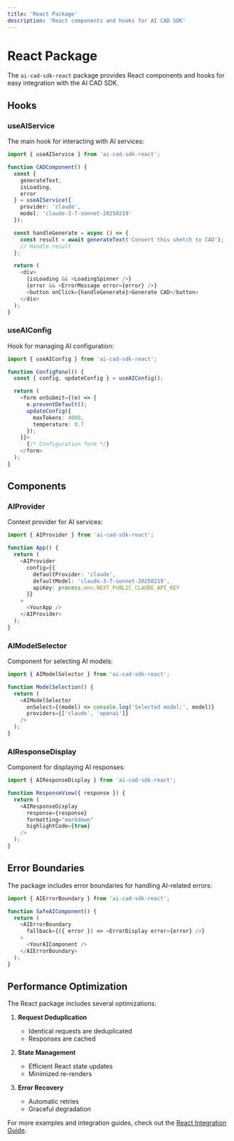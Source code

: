 ```yaml
---
title: 'React Package'
description: 'React components and hooks for AI CAD SDK'
---
```


# React Package

The `ai-cad-sdk-react` package provides React components and hooks for easy integration with the AI CAD SDK.

## Hooks

### useAIService

The main hook for interacting with AI services:

```typescript
import { useAIService } from 'ai-cad-sdk-react';

function CADComponent() {
  const { 
    generateText, 
    isLoading, 
    error 
  } = useAIService({
    provider: 'claude',
    model: 'claude-3-7-sonnet-20250219'
  });

  const handleGenerate = async () => {
    const result = await generateText('Convert this sketch to CAD');
    // Handle result
  };

  return (
    <div>
      {isLoading && <LoadingSpinner />}
      {error && <ErrorMessage error={error} />}
      <button onClick={handleGenerate}>Generate CAD</button>
    </div>
  );
}
```

### useAIConfig

Hook for managing AI configuration:

```typescript
import { useAIConfig } from 'ai-cad-sdk-react';

function ConfigPanel() {
  const { config, updateConfig } = useAIConfig();

  return (
    <form onSubmit={(e) => {
      e.preventDefault();
      updateConfig({
        maxTokens: 4000,
        temperature: 0.7
      });
    }}>
      {/* Configuration form */}
    </form>
  );
}
```

## Components

### AIProvider

Context provider for AI services:

```typescript
import { AIProvider } from 'ai-cad-sdk-react';

function App() {
  return (
    <AIProvider
      config={{
        defaultProvider: 'claude',
        defaultModel: 'claude-3-7-sonnet-20250219',
        apiKey: process.env.NEXT_PUBLIC_CLAUDE_API_KEY
      }}
    >
      <YourApp />
    </AIProvider>
  );
}
```

### AIModelSelector

Component for selecting AI models:

```typescript
import { AIModelSelector } from 'ai-cad-sdk-react';

function ModelSelection() {
  return (
    <AIModelSelector
      onSelect={(model) => console.log('Selected model:', model)}
      providers={['claude', 'openai']}
    />
  );
}
```

### AIResponseDisplay

Component for displaying AI responses:

```typescript
import { AIResponseDisplay } from 'ai-cad-sdk-react';

function ResponseView({ response }) {
  return (
    <AIResponseDisplay
      response={response}
      formatting="markdown"
      highlightCode={true}
    />
  );
}
```

## Error Boundaries

The package includes error boundaries for handling AI-related errors:

```typescript
import { AIErrorBoundary } from 'ai-cad-sdk-react';

function SafeAIComponent() {
  return (
    <AIErrorBoundary
      fallback={({ error }) => <ErrorDisplay error={error} />}
    >
      <YourAIComponent />
    </AIErrorBoundary>
  );
}
```

## Performance Optimization

The React package includes several optimizations:

1. **Request Deduplication**
   - Identical requests are deduplicated
   - Responses are cached

2. **State Management**
   - Efficient React state updates
   - Minimized re-renders

3. **Error Recovery**
   - Automatic retries
   - Graceful degradation

For more examples and integration guides, check out the [React Integration Guide](/docs/guides/react-integration). 